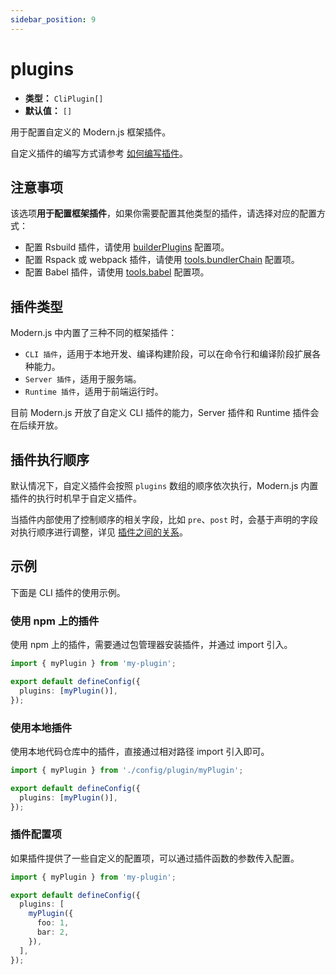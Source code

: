 ```yaml
---
sidebar_position: 9
---
```


# plugins

- **类型：** `CliPlugin[]`
- **默认值：** `[]`

用于配置自定义的 Modern.js 框架插件。

自定义插件的编写方式请参考 [如何编写插件](/plugin/plugin-system/implement)。

## 注意事项

该选项**用于配置框架插件**，如果你需要配置其他类型的插件，请选择对应的配置方式：

- 配置 Rsbuild 插件，请使用 [builderPlugins](/configure/app/builder-plugins) 配置项。
- 配置 Rspack 或 webpack 插件，请使用 [tools.bundlerChain](/configure/app/tools/bundler-chain) 配置项。
- 配置 Babel 插件，请使用 [tools.babel](/configure/app/tools/babel) 配置项。

## 插件类型

Modern.js 中内置了三种不同的框架插件：

- `CLI 插件`，适用于本地开发、编译构建阶段，可以在命令行和编译阶段扩展各种能力。
- `Server 插件`，适用于服务端。
- `Runtime 插件`，适用于前端运行时。

目前 Modern.js 开放了自定义 CLI 插件的能力，Server 插件和 Runtime 插件会在后续开放。

## 插件执行顺序

默认情况下，自定义插件会按照 `plugins` 数组的顺序依次执行，Modern.js 内置插件的执行时机早于自定义插件。

当插件内部使用了控制顺序的相关字段，比如 `pre`、`post` 时，会基于声明的字段对执行顺序进行调整，详见 [插件之间的关系](/plugin/plugin-system/relationship)。

## 示例

下面是 CLI 插件的使用示例。

### 使用 npm 上的插件

使用 npm 上的插件，需要通过包管理器安装插件，并通过 import 引入。

```ts title="modern.config.ts"
import { myPlugin } from 'my-plugin';

export default defineConfig({
  plugins: [myPlugin()],
});
```

### 使用本地插件

使用本地代码仓库中的插件，直接通过相对路径 import 引入即可。

```ts title="modern.config.ts"
import { myPlugin } from './config/plugin/myPlugin';

export default defineConfig({
  plugins: [myPlugin()],
});
```

### 插件配置项

如果插件提供了一些自定义的配置项，可以通过插件函数的参数传入配置。

```ts title="modern.config.ts"
import { myPlugin } from 'my-plugin';

export default defineConfig({
  plugins: [
    myPlugin({
      foo: 1,
      bar: 2,
    }),
  ],
});
```
